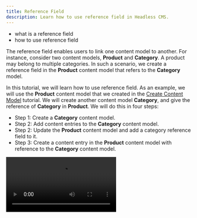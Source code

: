 ```yaml
---
title: Reference Field
description: Learn how to use reference field in Headless CMS.
---
```



<Alert type="success" title="WHAT YOU'LL LEARN">

- what is a reference field
- how to use reference field 

</Alert>

The reference field enables users to link one content model to another. For instance, consider two content models, **Product** and **Category**.
A product may belong to multiple categories. In such a scenario, we create a reference field in the **Product** content model that refers to the **Category** model.

In this tutorial, we will learn how to use reference field.
As an example, we will use the **Product** content model that we created in the [Create Content Model](../essentials/create-content-model) tutorial.
We will create another content model **Category**, and give the reference of **Category** in **Product**. 
We will do this in four steps:

- Step 1: Create a **Category** content model.
- Step 2: Add content entries to the **Category** content model.
- Step 2: Update the **Product** content model and add a category reference field to it.
- Step 3: Create a content entry in the **Product** content model with reference to the **Category** content model.

<Video src={referenceField} controls={true}/>

## Step 1: Create 'Category' content model

We will create a category content model with the following attributes and fields.

If you are not familiar with how to create a content model, please follow the [Create Content Model](../essentials/create-content-model) tutorial.

1. Create a content model with the following attributes:

    | Field       | Value                                                                      |
    | :-------    | :----------                                                                |
    | Name        | **Category**                                                               |
    | Group       | If you have created a group, select that group, else select **Ungrouped**  |
    | Description | **Demo Category content model**                                            |

2. Add the following field to the **Category** content model:

    | Field       | Field Type |
    | :-------    | :----------|
    | Name        | Text       |



## Step 2: Create 'Category' content entries

1. From the **Side Menu**, Click **Headless CMS** > **Categories**.

2. Click **+ NEW ENTRY**.

   ✔️ The New Content Entry screen opens.

3. In the **Name** textbox, type **Clothes**.

4. Click **SAVE & PUBLISH**.

**Optional**: Similarly, you can create another **Category** content entry with name **Accessories**.


## Step 3: Update 'Product' Content Model

1. From the **Side Menu**, Click **Headless CMS** > **Models**. 

   ✔️ The Content Models screen opens.

2. Hover on the **Product** content model.
3. Click the **EDIT CONTENT MODEL** icon (✏️).
   
   ✔️ Screen to configure the content model's fields opens.

4. Drag and drop the **REFERENCE** field in the **EDIT** tab.

   ✔️ **Field Settings - Reference** screen opens.

5. In the **Label** textbox, type **Category**.

6. In the **Content Models** dropdown, click **Category**.

7. Click the **Use as a list of references** button.

    **Note**: Since a product can belong to multiple categories, enabling **Use as a list of references** will allow us to associate multiple categories to a product.

8. Click **SAVE FIELD**.

    ✔️ Screen to configure the content model's fields opens.

9. Click **SAVE**.


## Step 4: Create 'Product' content entry with a reference to 'Category'

1. From the **Side Menu**, Click **Headless CMS** > **Products**.

2. Click **+ NEW ENTRY**.

   ✔️ The New Content Entry screen opens.

3. In the **Name** textbox, type **Men's Tiro '21 Pants**.

4. In the **Description** textbox, type **Men's tapered track pants for versatile wear**.

5. In the **Price** textbox, type **28**.

6. In the **Category** dropdown, click **Clothes**.

7. Click **SAVE & PUBLISH**.